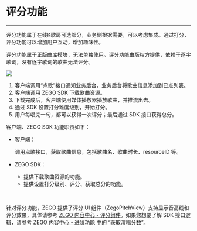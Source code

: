 # 评分功能

---

评分功能属于在线K歌房可选部分，业务侧根据需要，可以考虑集成。通过打分，评分功能可以增加用户互动，增加趣味性。

评分功能属于正版曲库模块，无法单独使用。评分功能由版权方提供，依赖于逐字歌词，没有逐字歌词的歌曲无法评分。


<Frame width="512" height="auto" caption="">
  <img src="https://storage.zego.im/sdk-doc/Pics/GoEnjoy/online_KTV/online_ktv_score.png" />
</Frame>

1. 客户端调用“点歌”接口通知业务后台，业务后台将歌曲信息添加到已点列表。
2. 客户端调用 ZEGO SDK 下载歌曲资源。
3. 下载完成后，客户端使用媒体播放器播放歌曲，并推流出去。
4. 通过 SDK 设置打分难度级别，开始打分。
5. 用户每唱完一句，都可以获得一次评分；最后通过 SDK 接口获得总分。

客户端、ZEGO SDK 功能职责如下：

- 客户端：

    调用点歌接口，获取歌曲信息，包括歌曲名、歌曲时长、resourceID 等。

- ZEGO SDK：

    - 提供下载歌曲资源的功能。
    - 提供设置打分级别、评分、获取总分的功能。

<br/>

针对评分功能，ZEGO 提供了评分 UI 组件（ZegoPitchView）支持显示音高线和评分效果，具体请参考 [ZEGO 内容中心 - 评分组件](./../ZEGO%20Content%20Center/Scoring%20Component.mdx)。如果您想要了解 SDK 接口逻辑，请参考 [ZEGO 内容中心 - 进阶功能](./../ZEGO%20Content%20Center/Advanced%20Features.mdx) 中的 “获取演唱分数”。
